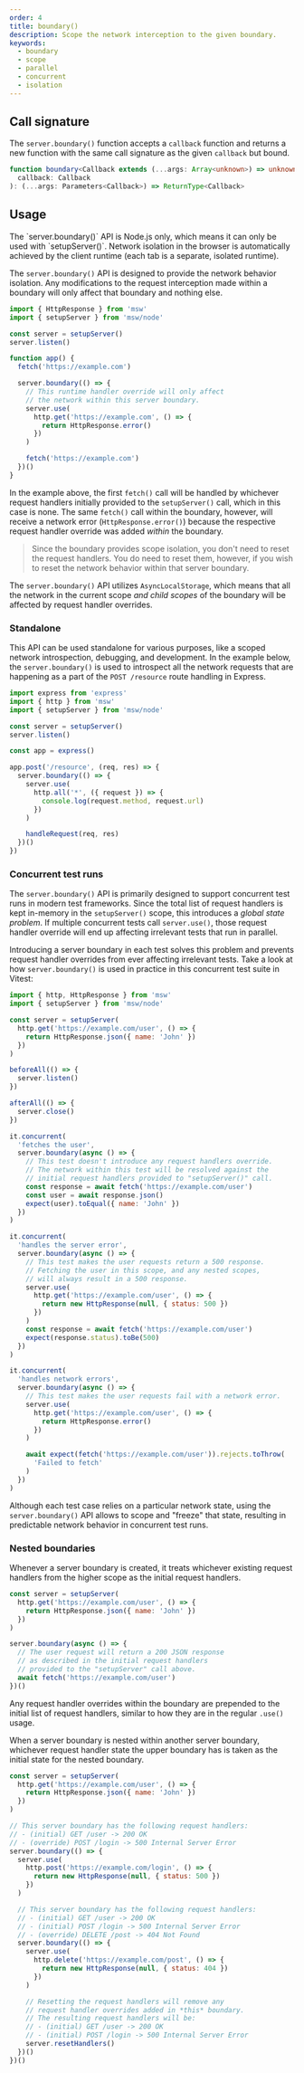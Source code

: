 ```yaml
---
order: 4
title: boundary()
description: Scope the network interception to the given boundary.
keywords:
  - boundary
  - scope
  - parallel
  - concurrent
  - isolation
---
```


## Call signature

The `server.boundary()` function accepts a `callback` function and returns a new function with the same call signature as the given `callback` but bound.

```ts
function boundary<Callback extends (...args: Array<unknown>) => unknown>(
  callback: Callback
): (...args: Parameters<Callback>) => ReturnType<Callback>
```

## Usage


<Warning>
  The `server.boundary()` API is Node.js only, which means it can only be used
  with `setupServer()`. Network isolation in the browser is automatically
  achieved by the client runtime (each tab is a separate, isolated runtime).
</Warning>

The `server.boundary()` API is designed to provide the network behavior isolation. Any modifications to the request interception made within a boundary will only affect that boundary and nothing else.

```js {10-20} /server.boundary/
import { HttpResponse } from 'msw'
import { setupServer } from 'msw/node'

const server = setupServer()
server.listen()

function app() {
  fetch('https://example.com')

  server.boundary(() => {
    // This runtime handler override will only affect
    // the network within this server boundary.
    server.use(
      http.get('https://example.com', () => {
        return HttpResponse.error()
      })
    )

    fetch('https://example.com')
  })()
}
```

In the example above, the first `fetch()` call will be handled by whichever request handlers initially provided to the `setupServer()` call, which in this case is none. The same `fetch()` call within the boundary, however, will receive a network error (`HttpResponse.error()`) because the respective request handler override was added _within_ the boundary.

> Since the boundary provides scope isolation, you don't need to reset the request handlers. You do need to reset them, however, if you wish to reset the network behavior within that server boundary.

The `server.boundary()` API utilizes `AsyncLocalStorage`, which means that all the network in the current scope _and child scopes_ of the boundary will be affected by request handler overrides.

### Standalone

This API can be used standalone for various purposes, like a scoped network introspection, debugging, and development. In the example below, the `server.boundary()` is used to introspect all the network requests that are happening as a part of the `POST /resource` route handling in Express.

```ts {11,19}
import express from 'express'
import { http } from 'msw'
import { setupServer } from 'msw/node'

const server = setupServer()
server.listen()

const app = express()

app.post('/resource', (req, res) => {
  server.boundary(() => {
    server.use(
      http.all('*', ({ request }) => {
        console.log(request.method, request.url)
      })
    )

    handleRequest(req, res)
  })()
})
```

### Concurrent test runs

The `server.boundary()` API is primarily designed to support concurrent test runs in modern test frameworks. Since the total list of request handlers is kept in-memory in the `setupServer()` scope, this introduces a _global state problem_. If multiple concurrent tests call `server.use()`, those request handler override will end up affecting irrelevant tests that run in parallel.

Introducing a server boundary in each test solves this problem and prevents request handler overrides from ever affecting irrelevant tests. Take a look at how `server.boundary()` is used in practice in this concurrent test suite in Vitest:

```js {20,27,32,43,48,59} /server.boundary/
import { http, HttpResponse } from 'msw'
import { setupServer } from 'msw/node'

const server = setupServer(
  http.get('https://example.com/user', () => {
    return HttpResponse.json({ name: 'John' })
  })
)

beforeAll(() => {
  server.listen()
})

afterAll(() => {
  server.close()
})

it.concurrent(
  'fetches the user',
  server.boundary(async () => {
    // This test doesn't introduce any request handlers override.
    // The network within this test will be resolved against the
    // initial request handlers provided to "setupServer()" call.
    const response = await fetch('https://example.com/user')
    const user = await response.json()
    expect(user).toEqual({ name: 'John' })
  })
)

it.concurrent(
  'handles the server error',
  server.boundary(async () => {
    // This test makes the user requests return a 500 response.
    // Fetching the user in this scope, and any nested scopes,
    // will always result in a 500 response.
    server.use(
      http.get('https://example.com/user', () => {
        return new HttpResponse(null, { status: 500 })
      })
    )
    const response = await fetch('https://example.com/user')
    expect(response.status).toBe(500)
  })
)

it.concurrent(
  'handles network errors',
  server.boundary(async () => {
    // This test makes the user requests fail with a network error.
    server.use(
      http.get('https://example.com/user', () => {
        return HttpResponse.error()
      })
    )

    await expect(fetch('https://example.com/user')).rejects.toThrow(
      'Failed to fetch'
    )
  })
)
```

Although each test case relies on a particular network state, using the `server.boundary()` API allows to scope and "freeze" that state, resulting in predictable network behavior in concurrent test runs.

### Nested boundaries

Whenever a server boundary is created, it treats whichever existing request handlers from the higher scope as the initial request handlers.

```js /server.boundary/
const server = setupServer(
  http.get('https://example.com/user', () => {
    return HttpResponse.json({ name: 'John' })
  })
)

server.boundary(async () => {
  // The user request will return a 200 JSON response
  // as described in the initial request handlers
  // provided to the "setupServer" call above.
  await fetch('https://example.com/user')
})()
```

Any request handler overrides within the boundary are prepended to the initial list of request handlers, similar to how they are in the regular `.use()` usage.

When a server boundary is nested within another server boundary, whichever request handler state the upper boundary has is taken as the initial state for the nested boundary.

```js /server.boundary/
const server = setupServer(
  http.get('https://example.com/user', () => {
    return HttpResponse.json({ name: 'John' })
  })
)

// This server boundary has the following request handlers:
// - (initial) GET /user -> 200 OK
// - (override) POST /login -> 500 Internal Server Error
server.boundary(() => {
  server.use(
    http.post('https://example.com/login', () => {
      return new HttpResponse(null, { status: 500 })
    })
  )

  // This server boundary has the following request handlers:
  // - (initial) GET /user -> 200 OK
  // - (initial) POST /login -> 500 Internal Server Error
  // - (override) DELETE /post -> 404 Not Found
  server.boundary(() => {
    server.use(
      http.delete('https://example.com/post', () => {
        return new HttpResponse(null, { status: 404 })
      })
    )

    // Resetting the request handlers will remove any
    // request handler overrides added in *this* boundary.
    // The resulting request handlers will be:
    // - (initial) GET /user -> 200 OK
    // - (initial) POST /login -> 500 Internal Server Error
    server.resetHandlers()
  })()
})()
```
